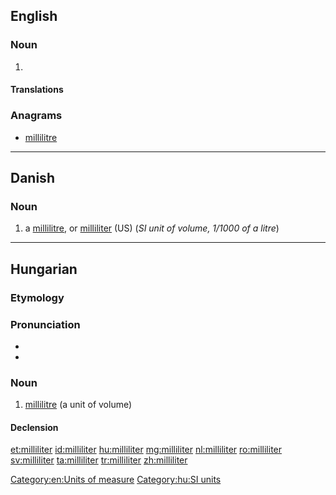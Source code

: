 ==English==

===Noun===
{{en-noun}}

# {{alternative spelling of|millilitre|from=US}}

====Translations====
{{trans-see|millilitre}}

===Anagrams===
* [[millilitre#English|millilitre]]

[[Category:en:Units of measure]]

----
==Danish==

===Noun===
{{head|da|noun|g=c|definite singular|milliliteren|indefinite plural|milliliter|definite plural|milliliterne}}

# a [[millilitre]], or [[milliliter#English|milliliter]] (US) (''SI unit of volume, 1/1000 of a litre'')

----

==Hungarian==

===Etymology===
{{hu-prefix|milli|liter}}

===Pronunciation===
* {{IPA|/ˈmililitɛr/|lang=hu}}
* {{hyphenation|mil|li|li|ter}}

===Noun===
{{hu-noun|ek}}

# [[millilitre]] (a unit of volume)

====Declension====
{{hu-decl-ek|millilite|r}}{{hu-pos-etek|milliliter||ei}}

[[Category:hu:SI units]]

[[et:milliliter]]
[[id:milliliter]]
[[hu:milliliter]]
[[mg:milliliter]]
[[nl:milliliter]]
[[ro:milliliter]]
[[sv:milliliter]]
[[ta:milliliter]]
[[tr:milliliter]]
[[zh:milliliter]]